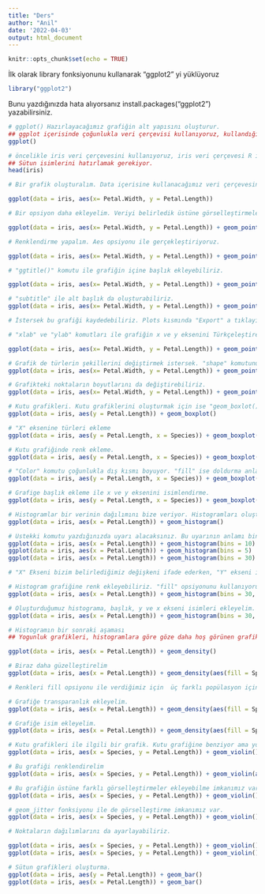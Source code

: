 ```yaml
---
title: "Ders"
author: "Anil"
date: '2022-04-03'
output: html_document
---
```


```r
knitr::opts_chunk$set(echo = TRUE)
```

İlk olarak library fonksiyonunu kullanarak "ggplot2" yi yüklüyoruz

```r

library("ggplot2")


```

Bunu yazdığınızda hata alıyorsanız install.packages("ggplot2") yazabilirsiniz.

```r
# ggplot() Hazırlayacağımız grafiğin alt yapısını oluşturur.
## ggplot içerisinde çoğunlukla veri çerçevisi kullanıyoruz, kullandığımız bilginin veri çerçevesi olması gerekiyor.
ggplot()
```

```r
# öncelikle iris veri çerçevesini kullanıyoruz, iris veri çerçevesi R içinde hazır geliyor.
## Sütun isimlerini hatırlamak gerekiyor.
head(iris)

```


```r
# Bir grafik oluşturalım. Data içerisine kullanacağımız veri çerçevesinin ismini yazmalıyız.

ggplot(data = iris, aes(x= Petal.Width, y = Petal.Length))


```


```r
# Bir opsiyon daha ekleyelim. Veriyi belirledik üstüne görselleştirmeler ekleyelim.

ggplot(data = iris, aes(x= Petal.Width, y = Petal.Length)) + geom_point()


```


```r
# Renklendirme yapalım. Aes opsiyonu ile gerçekleştiriyoruz.

ggplot(data = iris, aes(x= Petal.Width, y = Petal.Length)) + geom_point(aes(color = Species))


```


```r
# "ggtitle()" komutu ile grafiğin içine başlık ekleyebiliriz.

ggplot(data = iris, aes(x= Petal.Width, y = Petal.Length)) + geom_point(aes(color = Species)) + ggtitle(label = "İris veri cercevesi")

```

```r
# "subtitle" ile alt başlık da oluşturabiliriz.
ggplot(data = iris, aes(x= Petal.Width, y = Petal.Length)) + geom_point(aes(color = Species)) + ggtitle(label = "İris veri cercevesi", subtitle = "İris veri cercevesindeki bitkilerin petal uzunluk ve genisliklerinin nokta grafi ile gösterimi. Renkler, farklı turleri temsil etmekte")


```

```r
# İstersek bu grafiği kaydedebiliriz. Plots kısmında "Export" a tıklayıp  save as pdf e tıklayıp Landscape olarak kaydedebilirsiniz.
```

```r
# "xlab" ve "ylab" komutları ile grafiğin x ve y eksenini Türkçeleştirebilirsiniz fakat Türkçe olunca her zaman kaydedilemiyor.

ggplot(data = iris, aes(x= Petal.Width, y = Petal.Length)) + geom_point(aes(color = Species)) + ggtitle(label = "İris veri cercevesi", subtitle = "İris veri cercevesindeki bitkilerin petal uzunluk ve genisliklerinin nokta grafi ile gösterimi. Renkler, farklı turleri temsil etmekte") + xlab("Petal Genisligi") + ylab("Petal Uzunlugu")

```


```r
# Grafik de türlerin şekillerini değiştirmek istersek. "shape" komutunu kullanabiliriz.
ggplot(data = iris, aes(x= Petal.Width, y = Petal.Length)) + geom_point(aes(color = Species, shape = Species))


```

```r
# Grafikteki noktaların boyutlarını da değiştirebiliriz.
ggplot(data = iris, aes(x= Petal.Width, y = Petal.Length)) + geom_point(aes(color = Species, shape = Species, size = Sepal.Length))

```

```r
# Kutu grafikleri. Kutu grafiklerini oluşturmak için ise "geom_boxlot()" kullanmalıyız.
ggplot(data = iris, aes(y = Petal.Length)) + geom_boxplot()

```

```r
# "X" eksenine türleri ekleme
ggplot(data = iris, aes(y = Petal.Length, x = Species)) + geom_boxplot()


```

```r
# Kutu grafiğinde renk ekleme.
ggplot(data = iris, aes(y = Petal.Length, x = Species)) + geom_boxplot(aes(color = Species))

```

```r
# "Color" komutu çoğunlukla dış kısmı boyuyor. "fill" ise doldurma anlamına gelmekte iç kısımları boyuyor.
ggplot(data = iris, aes(y = Petal.Length, x = Species)) + geom_boxplot(aes(color = Species, fill = Species))

```

```r
# Grafige başlık ekleme ile x ve y eksenini isimlendirme.
ggplot(data = iris, aes(y = Petal.Length, x = Species)) + geom_boxplot(aes(color = Species, fill = Species)) + ggtitle(label = "İris bitkisi turlere gore sepal uzunluklar") + xlab("Tur") + ylab("Petal Uzunlugu")


```


```r
# Histogramlar bir verinin dağılımını bize veriyor. Histogramları oluştururken tek bir eksen kurmalıyız o da "X" ekseni.
ggplot(data = iris, aes(x = Petal.Length)) + geom_histogram()


```


```r
# Üstekki komutu yazdığınızda uyarı alacaksınız. Bu uyarının anlamı bin boyutları oluşturduğumuz histogramda 30 farklı bin var. Bin boyutunu değiştirebiliriz.
ggplot(data = iris, aes(x = Petal.Length)) + geom_histogram(bins = 10)
ggplot(data = iris, aes(x = Petal.Length)) + geom_histogram(bins = 5)
ggplot(data = iris, aes(x = Petal.Length)) + geom_histogram(bins = 30)

```

```r
# "X" Ekseni bizim belirlediğimiz değişkeni ifade ederken, "Y" ekseni ise onun frekansı(kaç tane olduğu). Bin ön tanımlı olarak 30 geliyor isterseniz değiştirebilirsiniz.

```

```r
# Histogram grafiğine renk ekleyebiliriz. "fill" opsiyonunu kullanıyoruz, kutuların içini boyayacağız.
ggplot(data = iris, aes(x = Petal.Length)) + geom_histogram(bins = 30, aes(fill = Species))


```

```r
# Oluşturduğumuz histograma, başlık, y ve x ekseni isimleri ekleyelim.
ggplot(data = iris, aes(x = Petal.Length)) + geom_histogram(bins = 30, aes(fill = Species)) + ggtitle(label = "İris bitkisinde petal uzunluklarının histogrami") + xlab("Petal uzunlugu") + ylab("Frekans")

```

```r
# Histogramın bir sonraki aşaması
## Yogunluk grafikleri, histogramlara göre göze daha hoş görünen grafikler.

ggplot(data = iris, aes(x = Petal.Length)) + geom_density()

```

```r
# Biraz daha güzelleştirelim
ggplot(data = iris, aes(x = Petal.Length)) + geom_density(aes(fill = Species))


```

```r
# Renkleri fill opsiyonu ile verdiğimiz için  üç farklı popülasyon içindeki dağılımları vermiş oldu.

```

```r
# Grafiğe transparanlık ekleyelim.
ggplot(data = iris, aes(x = Petal.Length)) + geom_density(aes(fill = Species), alpha = 0.9)

```

```r
# Grafiğe isim ekleyelim.
ggplot(data = iris, aes(x = Petal.Length)) + geom_density(aes(fill = Species), alpha = 0.9) + ggtitle(label = "Iris bitkisinde petal uzunlukları yogunluk grafigi")


```

```r
# Kutu grafikleri ile ilgili bir grafik. Kutu grafiğine benziyor ama yoğunlukları da vermekte.
ggplot(data = iris, aes(x = Species, y = Petal.Length)) + geom_violin()
```

```r
# Bu grafiği renklendirelim
ggplot(data = iris, aes(x = Species, y = Petal.Length)) + geom_violin(aes(fill = Species))

```

```r
# Bu grafiğin üstüne farklı görselleştirmeler ekleyebilme imkanımız var.
ggplot(data = iris, aes(x = Species, y = Petal.Length)) + geom_violin() + geom_point()

```

```r
# geom_jitter fonksiyonu ile de görselleştirme imkanımız var.
ggplot(data = iris, aes(x = Species, y = Petal.Length)) + geom_violin() + geom_jitter()

```

```r
# Noktaların dağılımlarını da ayarlayabiliriz.

ggplot(data = iris, aes(x = Species, y = Petal.Length)) + geom_violin() + geom_jitter(width = 0.5)
ggplot(data = iris, aes(x = Species, y = Petal.Length)) + geom_violin() + geom_jitter(width = 0.1)

```


```r
# Sütun grafikleri oluşturma.
ggplot(data = iris, aes(y = Petal.Length)) + geom_bar()
ggplot(data = iris, aes(x = Petal.Length)) + geom_bar()

```

